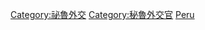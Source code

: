 {{Commonscat|Ambassadors of Peru}}

[[Category:祕魯外交|Category:祕魯外交]]
[[Category:秘魯外交官|Category:秘魯外交官]]
[[Category:各國駐外大使|Peru]]